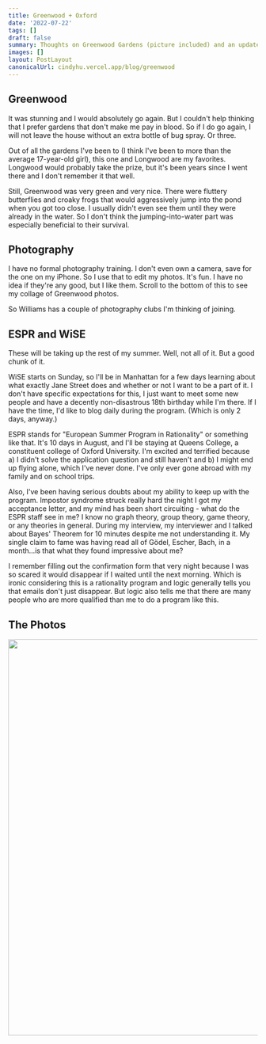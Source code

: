 ```yaml
---
title: Greenwood + Oxford
date: '2022-07-22'
tags: []
draft: false
summary: Thoughts on Greenwood Gardens (picture included) and an update on what I'm doing for the rest of summer before I head off to college.
images: []
layout: PostLayout
canonicalUrl: cindyhu.vercel.app/blog/greenwood
---
```


## Greenwood

It was stunning and I would absolutely go again. But I couldn't help thinking that I prefer gardens that don't make me pay in blood. So if I do go again, I will not leave the house without an extra bottle of bug spray. Or three.

Out of all the gardens I've been to (I think I've been to more than the average 17-year-old girl), this one and Longwood are my favorites. Longwood would probably take the prize, but it's been years since I went there and I don't remember it that well.

Still, Greenwood was very green and very nice. There were fluttery butterflies and croaky frogs that would aggressively jump into the pond when you got too close. I usually didn't even see them until they were already in the water. So I don't think the jumping-into-water part was especially beneficial to their survival.

## Photography

I have no formal photography training. I don't even own a camera, save for the one on my iPhone. So I use that to edit my photos. It's fun. I have no idea if they're any good, but I like them. Scroll to the bottom of this to see my collage of Greenwood photos.

So Williams has a couple of photography clubs I'm thinking of joining.

## ESPR and WiSE

These will be taking up the rest of my summer. Well, not all of it. But a good chunk of it.

WiSE starts on Sunday, so I'll be in Manhattan for a few days learning about what exactly Jane Street does and whether or not I want to be a part of it. I don't have specific expectations for this, I just want to meet some new people and have a decently non-disastrous 18th birthday while I'm there. If I have the time, I'd like to blog daily during the program. (Which is only 2 days, anyway.)

ESPR stands for "European Summer Program in Rationality" or something like that. It's 10 days in August, and I'll be staying at Queens College, a constituent college of Oxford University. I'm excited and terrified because a) I didn't solve the application question and still haven't and b) I might end up flying alone, which I've never done. I've only ever gone abroad with my family and on school trips.

Also, I've been having serious doubts about my ability to keep up with the program. Impostor syndrome struck really hard the night I got my acceptance letter, and my mind has been short circuiting - what do the ESPR staff see in me? I know no graph theory, group theory, game theory, or any theories in general. During my interview, my interviewer and I talked about Bayes' Theorem for 10 minutes despite me not understanding it. My single claim to fame was having read all of Gödel, Escher, Bach, in a month...is that what they found impressive about me?

I remember filling out the confirmation form that very night because I was so scared it would disappear if I waited until the next morning. Which is ironic considering this is a rationality program and logic generally tells you that emails don't just disappear. But logic also tells me that there are many people who are more qualified than me to do a program like this.

## The Photos

<Image src="/static/images/greenwood.png" width="600" height="800" />
